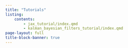 ```yaml
---
title: "Tutorials"
listing:
    contents: 
        - jax_tutorial/index.qmd
        - kalman_bayesian_filters_tutorial/index.qmd
page-layout: full
title-block-banner: true
---
```

